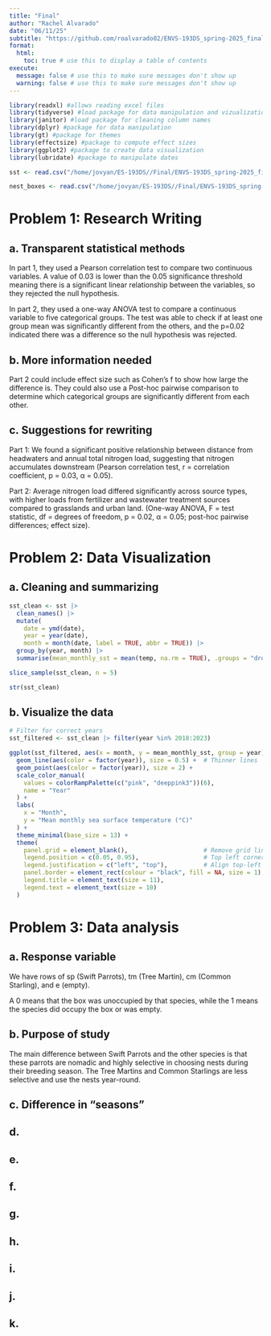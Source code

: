 ```yaml
---
title: "Final"
author: "Rachel Alvarado"
date: "06/11/25"
subtitle: "https://github.com/roalvarado02/ENVS-193DS_spring-2025_final.git" 
format:
  html:
    toc: true # use this to display a table of contents
execute:
  message: false # use this to make sure messages don't show up
  warning: false # use this to make sure messages don't show up
---
```




```r

library(readxl) #allows reading excel files
library(tidyverse) #load package for data manipulation and vizualization 
library(janitor) #load package for cleaning column names
library(dplyr) #package for data manipulation
library(gt) #package for themes
library(effectsize) #package to compute effect sizes
library(ggplot2) #package to create data visualization 
library(lubridate) #package to manipulate dates

sst <- read.csv("/home/jovyan/ES-193DS//Final/ENVS-193DS_spring-2025_final/data/seasurfacetemp.csv") #read in data 

nest_boxes <- read.csv("/home/jovyan/ES-193DS//Final/ENVS-193DS_spring-2025_final/data/occdist.csv")

```


# Problem 1: Research Writing

## a. Transparent statistical methods

In part 1, they used a Pearson correlation test to compare two continuous variables. A value of 0.03 is lower than the 0.05 significance threshold meaning there is a significant linear relationship between the variables, so they rejected the null hypothesis. 

In part 2, they used a one-way ANOVA test to compare a continuous variable to five categorical groups. The test was able to check if at least one group mean was significantly different from the others, and the p=0.02 indicated there was a difference so the null hypothesis was rejected.

## b. More information needed

Part 2 could include effect size such as Cohen's f to show how large the difference is. They could also use a Post-hoc pairwise comparison to determine which categorical groups are significantly different from each other.

## c. Suggestions for rewriting

Part 1: We found a significant positive relationship between distance from headwaters and annual total nitrogen load, suggesting that nitrogen accumulates downstream (Pearson correlation test, r = correlation coefficient, p = 0.03, α = 0.05). 

Part 2: Average nitrogen load differed significantly across source types, with higher loads from fertilizer and wastewater treatment sources compared to grasslands and urban land.
(One-way ANOVA, F = test statistic, df = degrees of freedom, p = 0.02, α = 0.05; post-hoc pairwise differences; effect size). 

# Problem 2: Data Visualization 

## a. Cleaning and summarizing

```r

sst_clean <- sst |>
  clean_names() |>
  mutate(
    date = ymd(date),                   
    year = year(date),
    month = month(date, label = TRUE, abbr = TRUE)) |>
  group_by(year, month) |>
  summarise(mean_monthly_sst = mean(temp, na.rm = TRUE), .groups = "drop")

slice_sample(sst_clean, n = 5)

str(sst_clean)


```



## b. Visualize the data

```r

# Filter for correct years
sst_filtered <- sst_clean |> filter(year %in% 2018:2023)

ggplot(sst_filtered, aes(x = month, y = mean_monthly_sst, group = year)) +
  geom_line(aes(color = factor(year)), size = 0.5) +  # Thinner lines
  geom_point(aes(color = factor(year)), size = 2) +
  scale_color_manual(
    values = colorRampPalette(c("pink", "deeppink3"))(6),
    name = "Year"
  ) +
  labs(
    x = "Month",
    y = "Mean monthly sea surface temperature (°C)"
  ) +
  theme_minimal(base_size = 13) +
  theme(
    panel.grid = element_blank(),                     # Remove grid lines
    legend.position = c(0.05, 0.95),                  # Top left corner
    legend.justification = c("left", "top"),          # Align top-left
    panel.border = element_rect(colour = "black", fill = NA, size = 1),
    legend.title = element_text(size = 11),
    legend.text = element_text(size = 10)
  )


```

# Problem 3: Data analysis

## a. Response variable

We have rows of sp (Swift Parrots), tm (Tree Martin), cm (Common Starling), and e (empty). 

A 0 means that the box was unoccupied by that species, while the 1 means the species did occupy the box or was empty. 

## b. Purpose of study

The main difference between Swift Parrots and the other species is that these parrots are nomadic and highly selective in choosing nests during their breeding season. The Tree Martins and Common Starlings are less selective and use the nests year-round.

## c. Difference in “seasons” 

## d.

## e.

## f.

## g.

## h.

## i.

## j.

## k.



